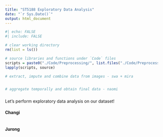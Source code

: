 ```yaml
---
title: "ST5188 Exploratory Data Analysis"
date: "`r Sys.Date()`"
output: html_document
---
```


```r
#| echo: FALSE
#| include: FALSE

# clear working directory
rm(list = ls())

# source libraries and functions under `Code` files
scripts = paste0("./Code/Preprocessing/", list.files("./Code/Preprocessing"))
lapply(scripts, source)

# extract, impute and combine data from images - swa + mira


# aggregate temporally and obtain final data - naomi

```

### {.tabset .tabset-fade .tabset-pills}
Let's perform exploratory data analysis on our dataset!

#### Changi
```r

```


#### Jurong
```r

```
